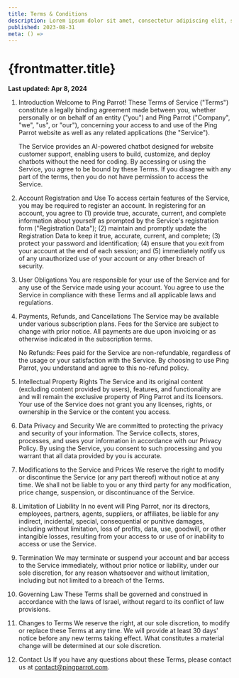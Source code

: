 ```yaml
---
title: Terms & Conditions
description: Lorem ipsum dolor sit amet, consectetur adipiscing elit, sed do eiusmod tempor incididunt ut labore et dolore magna aliqua.
published: 2023-08-31
meta: () =>
---
```




# {frontmatter.title}

**Last updated: Apr 8, 2024**

1. Introduction Welcome to Ping Parrot! These Terms of Service ("Terms") constitute a legally binding agreement made between you, whether personally or on behalf of an entity ("you") and Ping Parrot ("Company", "we", "us", or "our"), concerning your access to and use of the Ping Parrot website as well as any related applications (the "Service").

    The Service provides an AI-powered chatbot designed for website customer support, enabling users to build, customize, and deploy chatbots without the need for coding. By accessing or using the Service, you agree to be bound by these Terms. If you disagree with any part of the terms, then you do not have permission to access the Service.

2. Account Registration and Use To access certain features of the Service, you may be required to register an account. In registering for an account, you agree to (1) provide true, accurate, current, and complete information about yourself as prompted by the Service's registration form ("Registration Data"); (2) maintain and promptly update the Registration Data to keep it true, accurate, current, and complete; (3) protect your password and identification; (4) ensure that you exit from your account at the end of each session; and (5) immediately notify us of any unauthorized use of your account or any other breach of security.

3. User Obligations You are responsible for your use of the Service and for any use of the Service made using your account. You agree to use the Service in compliance with these Terms and all applicable laws and regulations.

4. Payments, Refunds, and Cancellations The Service may be available under various subscription plans. Fees for the Service are subject to change with prior notice. All payments are due upon invoicing or as otherwise indicated in the subscription terms.

    No Refunds: Fees paid for the Service are non-refundable, regardless of the usage or your satisfaction with the Service. By choosing to use Ping Parrot, you understand and agree to this no-refund policy.

5. Intellectual Property Rights The Service and its original content (excluding content provided by users), features, and functionality are and will remain the exclusive property of Ping Parrot and its licensors. Your use of the Service does not grant you any licenses, rights, or ownership in the Service or the content you access.

6. Data Privacy and Security We are committed to protecting the privacy and security of your information. The Service collects, stores, processes, and uses your information in accordance with our Privacy Policy. By using the Service, you consent to such processing and you warrant that all data provided by you is accurate.

7. Modifications to the Service and Prices We reserve the right to modify or discontinue the Service (or any part thereof) without notice at any time. We shall not be liable to you or any third party for any modification, price change, suspension, or discontinuance of the Service.

8. Limitation of Liability In no event will Ping Parrot, nor its directors, employees, partners, agents, suppliers, or affiliates, be liable for any indirect, incidental, special, consequential or punitive damages, including without limitation, loss of profits, data, use, goodwill, or other intangible losses, resulting from your access to or use of or inability to access or use the Service.

9. Termination We may terminate or suspend your account and bar access to the Service immediately, without prior notice or liability, under our sole discretion, for any reason whatsoever and without limitation, including but not limited to a breach of the Terms.

10. Governing Law These Terms shall be governed and construed in accordance with the laws of Israel, without regard to its conflict of law provisions.

11. Changes to Terms We reserve the right, at our sole discretion, to modify or replace these Terms at any time. We will provide at least 30 days' notice before any new terms taking effect. What constitutes a material change will be determined at our sole discretion.

12. Contact Us If you have any questions about these Terms, please contact us at contact@pingparrot.com.
